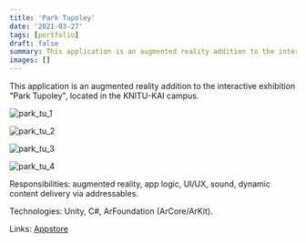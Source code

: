 ```yaml
---
title: 'Park Tupoley'
date: '2021-03-27'
tags: [portfolio]
draft: false
summary: This application is an augmented reality addition to the interactive exhibition "Park Tupoley", located in the KNITU-KAI campus.
images: []
---
```


This application is an augmented reality addition to the interactive exhibition "Park
Tupoley", located in the KNITU-KAI campus.

![park_tu_1](/static/images/portfolio/park_tu_1.png)

![park_tu_2](/static/images/portfolio/park_tu_2.png)

![park_tu_3](/static/images/portfolio/park_tu_3.png)

![park_tu_4](/static/images/portfolio/park_tu_4.png)

Responsibilities: augmented reality, app logic, UI/UX, sound, dynamic content delivery via addressables.

Technologies: Unity, C#, ArFoundation (ArCore/ArKit).

Links:
[Appstore](https://apps.apple.com/ru/app/%D0%BF%D0%B0%D1%80%D0%BA-%D1%82%D1%83%D0%BF%D0%BE%D0%BB%D0%B5%D0%B9/id1483205090)
